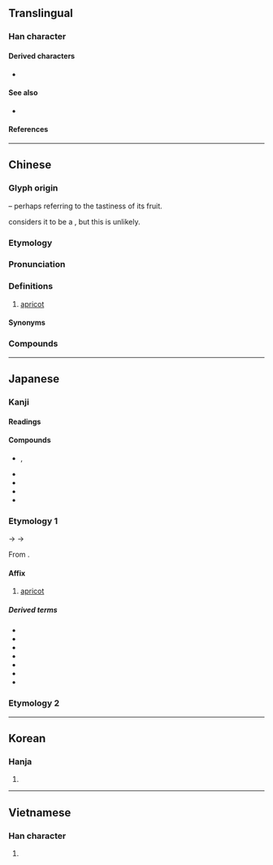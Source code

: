 {{also|呆|否}}
{{character info}}
==Translingual==
{{stroke order|strokes=7}}

===Han character===
{{Han char|rn=75|rad=木|as=03|sn=7|four=40609|canj=DR|ids=⿱木口}}

====Derived characters====
* {{l|mul|[[𪵾]]}}

====See also====
* {{l|mul|呆}} <!-- same components, opposite order -->

====References====
{{Han ref|kx=0511.140|dkj=14461|dj=0896.020|hdz=21160.040|uh=674F}}

----

==Chinese==
{{zh-forms}}

===Glyph origin===
{{Han etym}}
{{Han compound|木|口|ls=ic|t1=wood|t2=mouth}} – perhaps referring to the tastiness of its fruit.

''{{w|Shuowen}}'' considers it to be a {{Han compound|木|可|ls=psc|c1=s|c2=p|t1=wood|abb2=1|nocap=1}}, but this is unlikely.

===Etymology===
{{rfe|zh}}

===Pronunciation===
{{zh-pron
|m=xìng,er=y
|m_note=xìngr - the fruit
|m-s=hen4/xin4
|m-s_note=hen4 - vernacular; xin4 - literary
|dg=хын3
|c=hang6
|c-t=hang5
|g=xin5
|h=pfs=hen;gd=hên4
|j=xing3
|mb=hāing
|md=hâing
|mn=xm,zz,tw,pn:hēng/qz:hěng
|mn-t=hêng6/kêng6
|mn-t_note=kêng6 - Chaoyang
|w=3hhan
|x=xin4
|mc=y
|oc=y
|ma=y
|cat=n
}}

===Definitions===
{{zh-hanzi}}

# [[apricot]]

====Synonyms====
{{zh-dial}}

===Compounds===
{{zh-der|土杏兒|巴旦杏|杏乾兒|杏仁粉|杏仁茶|望杏瞻蒲|杏紅|杏黃|杏脯|杏花村|杏臉桃腮|杏月|杏壇|杏靨|杏梅|杏花|望杏瞻榆|杏實|杏眼圓睜|杏林春暖|桃羞杏讓|桃腮杏臉|杏仁槽|杏仁|杏核兒|杏眼|杏臉|杏雨梨雲|杏林|杏仁豆腐|杏仁油|紅杏出牆|紅杏尚書|銀杏}}

{{zh-cat|Fruits}}

----

==Japanese==

===Kanji===
{{ja-kanji|grade=|rs=木03}}

====Readings====
{{ja-readings
|goon=ぎょう<ぎやう
|kanon=こう<かう
|toon=あん
|kanyoon=きょう<きやう
|kun=あんず-
|nanori=りょう
}}

====Compounds====
{{der-top3|Compounds}}
* {{ja-r|杏%葉|ぎょう%よう}}, {{ja-r|杏葉|ぎょよう}}
* {{ja-r|銀%杏|ぎん%なん}}
* {{ja-r|杏%子|アン%ズ}}
* {{ja-r|杏%仁|あん%にん}}
* {{ja-r|銀杏|イチョウ}}
{{der-bottom}}

===Etymology 1===
{{ja-kanjitab|yomi=kanyo|きょう}}
{{IPAchar|/kjau/}} → {{IPAchar|/kjɔː/}} → {{IPAchar|/kjoː/}}

From {{der|ja|ltc|sort=|-}} {{ltc-l|杏}}.

====Affix====
{{ja-pos|affix|きょう|hhira=きやう}}

# [[apricot]]

=====Derived terms=====
{{der-top3}}
* {{ja-r|杏%花|きょう%か}}
* {{ja-r|杏%壇|きょう%だん}}
* {{ja-r|杏%仁|きょう%にん}}
* {{ja-r|杏%林|きょう%りん}}
* {{ja-r|銀%杏|ぎん%きょう}}
* {{ja-r|巴%旦%杏|ハ%タン%キョウ}}
* {{ja-r|牡%丹%杏|ボ%タン%キョウ}}
{{der-bottom}}

===Etymology 2===
{{ja-kanjitab|yomi=k|あんず}}
{{ja-see|杏子}}

----

==Korean==

===Hanja===
{{ko-hanja|살구|행}}

# {{hanja form of|행|[[apricot]]}}

----

==Vietnamese==

===Han character===
{{vi-readings|reading=hạnh|rs=木03}}

# {{rfdef|vi|sort=木03}}